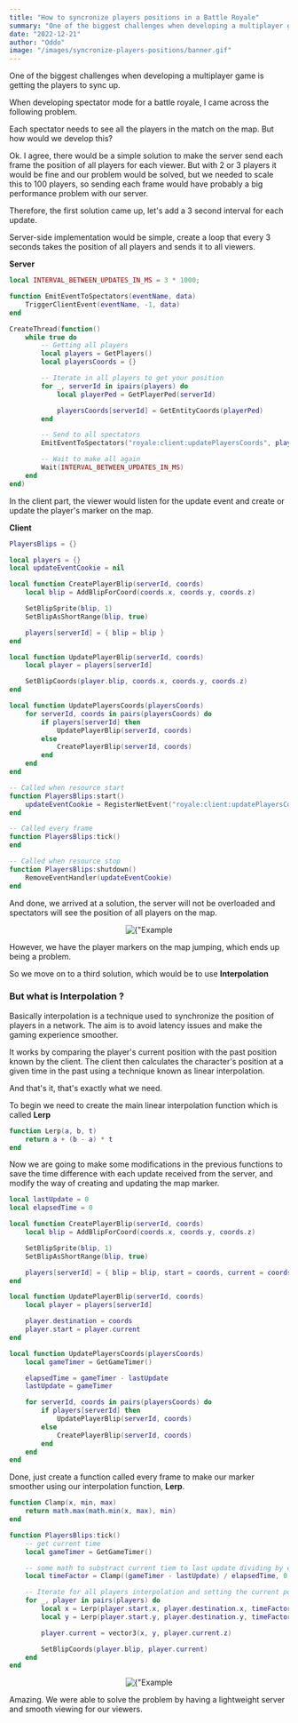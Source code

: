 ```yaml
---
title: "How to syncronize players positions in a Battle Royale"
summary: "One of the biggest challenges when developing a multiplayer game is getting the players to sync up."
date: "2022-12-21"
author: "Oddo"
image: "/images/syncronize-players-positions/banner.gif"
---
```


One of the biggest challenges when developing a multiplayer game is getting the players to sync up.

When developing spectator mode for a battle royale, I came across the following problem.

Each spectator needs to see all the players in the match on the map. But how would we develop this?

Ok. I agree, there would be a simple solution to make the server send each frame the position of all players for each viewer.
But with 2 or 3 players it would be fine and our problem would be solved, but we needed to scale this to 100 players,
so sending each frame would have probably a big performance problem with our server.

Therefore, the first solution came up, let's add a 3 second interval for each update.

Server-side implementation would be simple, create a loop that every 3 seconds takes the position of all players and sends it to all viewers.

**Server**

```lua
local INTERVAL_BETWEEN_UPDATES_IN_MS = 3 * 1000;

function EmitEventToSpectators(eventName, data)
    TriggerClientEvent(eventName, -1, data)
end

CreateThread(function()
    while true do
        -- Getting all players
        local players = GetPlayers()
        local playersCoords = {}

        -- Iterate in all players to get your position
        for _, serverId in ipairs(players) do
            local playerPed = GetPlayerPed(serverId)

            playersCoords[serverId] = GetEntityCoords(playerPed)
        end

        -- Send to all spectators
        EmitEventToSpectators("royale:client:updatePlayersCoords", playersCoords)

        -- Wait to make all again
        Wait(INTERVAL_BETWEEN_UPDATES_IN_MS)
    end
end)
```

In the client part, the viewer would listen for the update event and create or update the player's marker on the map.

**Client**

```lua
PlayersBlips = {}

local players = {}
local updateEventCookie = nil

local function CreatePlayerBlip(serverId, coords)
    local blip = AddBlipForCoord(coords.x, coords.y, coords.z)

    SetBlipSprite(blip, 1)
    SetBlipAsShortRange(blip, true)

    players[serverId] = { blip = blip }
end

local function UpdatePlayerBlip(serverId, coords)
    local player = players[serverId]

    SetBlipCoords(player.blip, coords.x, coords.y, coords.z)
end

local function UpdatePlayersCoords(playersCoords)
    for serverId, coords in pairs(playersCoords) do
        if players[serverId] then
            UpdatePlayerBlip(serverId, coords)
        else
            CreatePlayerBlip(serverId, coords)
        end
    end
end

-- Called when resource start
function PlayersBlips:start()
    updateEventCookie = RegisterNetEvent("royale:client:updatePlayersCoords", UpdatePlayersCoords)
end

-- Called every frame
function PlayersBlips:tick()
end

-- Called when resource stop
function PlayersBlips:shutdown()
    RemoveEventHandler(updateEventCookie)
end
```

And done, we arrived at a solution, the server will not be overloaded and spectators will see the position of all players on the map.

<div align="center">
  <Image
    alt={"Example 1"}
    src={"/images/syncronize-players-positions/example_start.gif"}
    width={600}
    height={600}
    priority
  />
</div>

However, we have the player markers on the map jumping, which ends up being a problem.

So we move on to a third solution, which would be to use **Interpolation**

### But what is Interpolation ?

Basically interpolation is a technique used to synchronize the position of players in a network. The aim is to avoid latency issues and make the gaming experience smoother.

It works by comparing the player's current position with the past position known by the client. The client then calculates the character's position at a given time in the past using a technique known as linear interpolation.

And that's it, that's exactly what we need.

To begin we need to create the main linear interpolation function which is called **Lerp**

```lua
function Lerp(a, b, t)
    return a + (b - a) * t
end
```

Now we are going to make some modifications in the previous functions to save the time difference with each update received from the server, and modify the way of creating and updating the map marker.

```lua
local lastUpdate = 0
local elapsedTime = 0

local function CreatePlayerBlip(serverId, coords)
    local blip = AddBlipForCoord(coords.x, coords.y, coords.z)

    SetBlipSprite(blip, 1)
    SetBlipAsShortRange(blip, true)

    players[serverId] = { blip = blip, start = coords, current = coords, destination = coords }
end

local function UpdatePlayerBlip(serverId, coords)
    local player = players[serverId]

    player.destination = coords
    player.start = player.current
end

local function UpdatePlayersCoords(playersCoords)
    local gameTimer = GetGameTimer()

    elapsedTime = gameTimer - lastUpdate
    lastUpdate = gameTimer

    for serverId, coords in pairs(playersCoords) do
        if players[serverId] then
            UpdatePlayerBlip(serverId, coords)
        else
            CreatePlayerBlip(serverId, coords)
        end
    end
end
```

Done, just create a function called every frame to make our marker smoother using our interpolation function, **Lerp**.

```lua
function Clamp(x, min, max)
    return math.max(math.min(x, max), min)
end

function PlayersBlips:tick()
    -- get current time
    local gameTimer = GetGameTimer()

    -- some math to substract current tiem to last update dividing by elapsedTime and clamped, to have a bounds
    local timeFactor = Clamp((gameTimer - lastUpdate) / elapsedTime, 0, 1)

    -- Iterate for all players interpolation and setting the current position in map
    for _, player in pairs(players) do
        local x = Lerp(player.start.x, player.destination.x, timeFactor)
        local y = Lerp(player.start.y, player.destination.y, timeFactor)

        player.current = vector3(x, y, player.current.z)

        SetBlipCoords(player.blip, player.current)
    end
end
```

<div align="center">
  <Image
    alt={"Example 2"}
    src={"/images/syncronize-players-positions/example_finished.gif"}
    width={600}
    height={600}
    priority
  />
</div>

Amazing. We were able to solve the problem by having a lightweight server and smooth viewing for our viewers.
